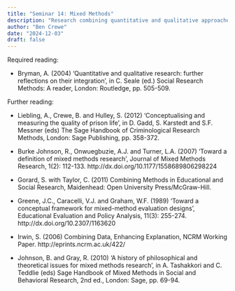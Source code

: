 ```yaml
---
title: "Seminar 14: Mixed Methods"
description: "Research combining quantitative and qualitative approaches"
author: "Ben Crewe"
date: "2024-12-03"
draft: false
---
```


Required reading:

* Bryman, A. (2004) ‘Quantitative and qualitative research: further reflections on their integration’, in C. Seale (ed.) Social Research Methods: A reader, London: Routledge, pp. 505-509.

Further reading:

* Liebling, A., Crewe, B. and Hulley, S. (2012) 'Conceptualising and measuring the quality of prison life', in D. Gadd, S. Karstedt and S.F. Messner (eds) The Sage Handbook of Criminological Research Methods, London: Sage Publishing, pp. 358-372. 

* Burke Johnson, R., Onwuegbuzie, A.J. and Turner, L.A. (2007) ‘Toward a definition of mixed methods research’, Journal of Mixed Methods Research, 1(2): 112-133. http://dx.doi.org/10.1177/1558689806298224

* Gorard, S. with Taylor, C. (2011) Combining Methods in Educational and Social Research, Maidenhead: Open University Press/McGraw-Hill. 

* Greene, J.C., Caracelli, V.J. and Graham, W.F. (1989) ‘Toward a conceptual framework for mixed-method evaluation designs’, Educational Evaluation and Policy Analysis, 11(3): 255-274. http://dx.doi.org/10.2307/1163620

* Irwin, S. (2006) Combining Data, Enhancing Explanation, NCRM Working Paper. http://eprints.ncrm.ac.uk/422/

* Johnson, B. and Gray, R. (2010) ‘A history of philosophical and theoretical issues for mixed methods research’, in A. Tashakkori and C. Teddlie (eds) Sage Handbook of Mixed Methods in Social and Behavioral Research, 2nd ed., London: Sage, pp. 69-94.